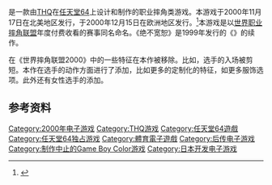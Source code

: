 {{NoteTA
| G1=Games
}}

{{vgname|世界摔角联盟 绝不宽恕|en=WWF No Mercy}}是一款由[[THQ|THQ]]在[[任天堂64|任天堂64]]上设计和制作的职业摔角类游戏。本游戏于2000年11月17日在北美地区发行，于2000年12月15日在欧洲地区发行。<ref name="gamefaqs">{{cite web| url = http://www.gamefaqs.com/n64/914112-wwf-no-mercy/data| title = Release information| publisher = [[GameFAQs|GameFAQs]]| date = | accessdate = 2015-07-31| archive-date = 2017-01-23| archive-url = https://web.archive.org/web/20170123145003/http://www.gamefaqs.com/n64/914112-wwf-no-mercy/data}}</ref>本游戏是以[[世界摔角娛樂|世界职业摔角联盟]]年度付费收看的赛事同名命名。《绝不宽恕》是1999年发行的《{{le|世界摔角联盟2000|WWF WrestleMania 2000}}》的续作。

在《世界摔角联盟2000》中的一些特征在本作被移除。比如，选手的入场被剪短。本作在选手的动作方面进行了添加，比如更多的定制化的特征，如更多服饰选项。此外还有女性选手的添加。

== 参考资料 ==
{{Reflist}}

{{DEFAULTSORT:WWF No Mercy}}
[[Category:2000年电子游戏|Category:2000年电子游戏]]
[[Category:THQ游戏|Category:THQ游戏]]
[[Category:任天堂64遊戲|Category:任天堂64遊戲]]
[[Category:任天堂64独占游戏|Category:任天堂64独占游戏]]
[[Category:體育電子遊戲|Category:體育電子遊戲]]
[[Category:后传电子游戏|Category:后传电子游戏]]
[[Category:制作中止的Game_Boy_Color游戏|Category:制作中止的Game Boy Color游戏]]
[[Category:日本开发电子游戏|Category:日本开发电子游戏]]

{{sports-videogame-stub}}
{{Nintendo-stub}}